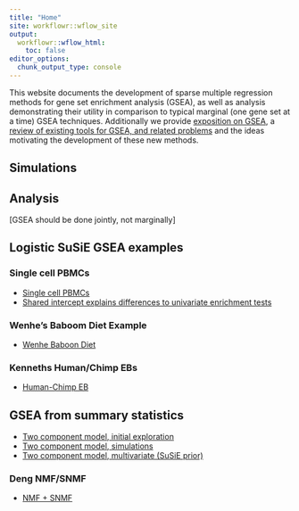 ```yaml
---
title: "Home"
site: workflowr::wflow_site
output:
  workflowr::wflow_html:
    toc: false
editor_options:
  chunk_output_type: console
---
```


This website documents the development of sparse multiple regression methods for gene set enrichment analysis (GSEA), as well as analysis demonstrating their utility in comparison to typical marginal (one gene set at a time) GSEA techniques. Additionally we provide [exposition on GSEA](gsea_overview.html), a [review of existing tools for GSEA, and related problems](lit_review.html) and the ideas motivating the development of these new methods.

## Simulations

## Analysis

[GSEA should be done jointly, not marginally]



## Logistic SuSiE GSEA examples

### Single cell PBMCs
* [Single cell PBMCs](single_cell_pbmc_standardized.html)
* [Shared intercept explains differences to univariate enrichment tests](single_cell_pbmc_l1.html)

### Wenhe's Baboom Diet Example
* [Wenhe Baboon Diet](baboon_diet.html)

### Kenneths Human/Chimp EBs
* [Human-Chimp EB](human_chimp_eb_de_example.html)

## GSEA from summary statistics
* [Two component model, initial exploration](summary_stat_gsea_exploration.html)
* [Two component model, simulations](summary_stat_gsea_sim.html)
* [Two component model, multivariate (SuSiE prior)](latent_logistic_susie.html)

### Deng NMF/SNMF
* [NMF + SNMF](deng_example.html)


<!-- [Two component model, multiple regression]() -->

